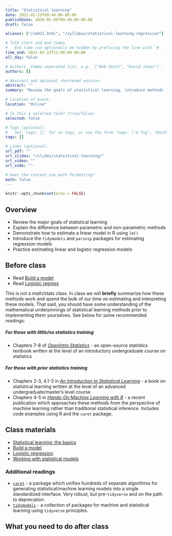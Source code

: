 ```yaml
---
title: "Statistical learning"
date: 2021-02-23T09:40:00-06:00
publishDate: 2019-05-06T09:40:00-06:00
draft: false

aliases: ["/cm011.html", "/syllabus/statistical-learning-regression"]

# Talk start and end times.
#   End time can optionally be hidden by prefixing the line with `#`.
time_end: 2021-02-23T11:00:00-06:00
all_day: false

# Authors. Comma separated list, e.g. `["Bob Smith", "David Jones"]`.
authors: []

# Abstract and optional shortened version.
abstract: ""
summary: "Review the goals of statistical learning, introduce methods for linear/logistic regression, and practice estimating models in R using the `tidymodels` framework."

# Location of event.
location: "Online"

# Is this a selected talk? (true/false)
selected: false

# Tags (optional).
#   Set `tags: []` for no tags, or use the form `tags: ["A Tag", "Another Tag"]` for one or more tags.
tags: []

# Links (optional).
url_pdf: ""
url_slides: "/slides/statistical-learning/"
url_video: ""
url_code: ""

# Does the content use math formatting?
math: false
---
```


```r
knitr::opts_chunk$set(echo = FALSE)
```

## Overview

* Review the major goals of statistical learning
* Explain the difference between parametric and non-parametric methods
* Demonstrate how to estimate a linear model in R using `lm()`
* Introduce the `tidymodels` and `parsnip` packages for estimating regression models
* Practice estimating linear and logistic regression models

## Before class

* Read [Build a model](/notes/start-with-models/)
* Read [Logistic regress](/notes/logistic-regression/)

This is not a math/stats class. In class we will **briefly** summarize how these methods work and spend the bulk of our time on estimating and interpreting these models. That said, you should have some understanding of the mathematical underpinnings of statistical learning methods prior to implementing them yourselves. See below for some recommended readings:

##### For those with little/no statistics training

* Chapters 7-8 of [*OpenIntro Statistics*](https://www.openintro.org/stat/textbook.php?stat_book=os) - an open-source statistics textbook written at the level of an introductory undergraduate course on statistics

##### For those with prior statistics training

* Chapters 2-3, 4.1-3 in [*An Introduction to Statistical Learning*](http://link.springer.com.proxy.uchicago.edu/book/10.1007%2F978-1-4614-7138-7) - a book on statistical learning written at the level of an advanced undergraduate/master's level course
* Chapters 4-5 in [*Hands-On Machine Learning with R*](https://bradleyboehmke.github.io/HOML/) - a recent publication which approaches these methods from the perspective of machine learning rather than traditional statistical inference. Includes code examples using R and the `caret` package.

## Class materials

* [Statistical learning: the basics](/notes/statistical-learning/)
* [Build a model](/notes/start-with-models/)
* [Logistic regression](/notes/logistic-regression/)
* [Working with statistical models](/notes/work-with-models-exercise/)

### Additional readings

* [`caret`](https://topepo.github.io/caret/) - a package which unifies hundreds of separate algorithms for generating statistical/machine learning models into a single standardized interface. Very robust, but pre-`tidyverse` and on the path to deprecation.
* [`tidymodels`](https://www.tidymodels.org/start/) - a collection of packages for machine and statistical learning using `tidyverse` principles.

## What you need to do after class
